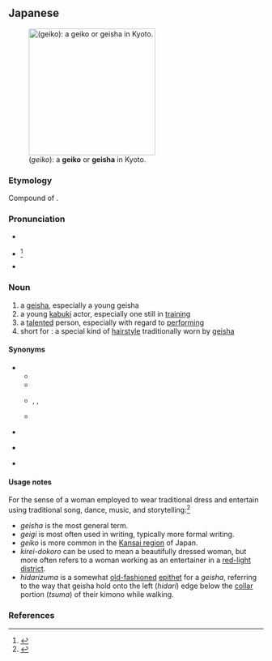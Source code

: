 ==Japanese==
<div style="float:right;">
{{wikipedia|lang=ja}}
{{wikipedia|Geisha}}
</div>
{{ja-kanjitab|げい|こ|yomi=j}}
[[File:Miehina_inaho.jpg|thumb|250px|{{lang|ja|芸子}} (''geiko''): a '''geiko''' or '''geisha''' in Kyoto.]]

===Etymology===
Compound of {{compound|lang=ja|sort=けいこ'|芸|tr1=gei|t1=art, arts, especially performing arts|子|tr2=ko|t2=child, small thing, junior}}.

===Pronunciation===
* {{l|ja|sc=Latn|重箱読み|Jūbakoyomi}}
* {{ja-accent-common|h|げ|いこ}}<ref name="DJR">{{R:Daijirin}}</ref>
* {{IPA|lang=ja|[ɡe̞ːko̞]}}

===Noun===
{{ja-noun|げいこ}}

# a [[geisha]], especially a young geisha
# a young [[kabuki]] actor, especially one still in [[training]]
# a [[talented]] person, especially with regard to [[performing]]
# short for {{ja-l|芸子髷||geiko mage}}: a special kind of [[hairstyle]] traditionally worn by [[geisha]]

====Synonyms====
* {{sense|geisha}}
** {{ja-l|芸者|げいしゃ|geisha}}
** {{ja-l|芸妓|げいぎ|geigi}}
** {{ja-l|綺麗所}}, {{ja-l|綺麗どころ}}, {{ja-l|奇麗どころ|きれいどころ|kirei-dokoro}}
** {{ja-l|左褄|ひだりづま|hidarizuma}}
* {{sense|kabuki actor}} {{ja-l|舞台子|ぶたいこ|butaiko}}
* {{sense|talented person}} {{ja-l|芸人|げいにん|geinin}}
* {{sense|hairstyle}} {{ja-l|芸子髷|げいこまげ|geiko mage}}

====Usage notes====
For the sense of a woman employed to wear traditional dress and entertain using traditional song, dance, music, and storytelling:<ref name="KDJ">{{R:Kokugo Dai Jiten}}</ref>
* ''geisha'' is the most general term.
* ''geigi'' is most often used in writing, typically more formal writing.
* ''geiko'' is more common in the [[w:Kansai region|Kansai region]] of Japan.
* ''kirei-dokoro'' can be used to mean a beautifully dressed woman, but more often refers to a woman working as an entertainer in a [[red-light district]].
* ''hidarizuma'' is a somewhat [[old-fashioned]] [[epithet]] for a ''geisha'', referring to the way that geisha hold onto the left (''hidari'') edge below the [[collar]] portion (''tsuma'') of their kimono while walking.

===References===
<references/>
